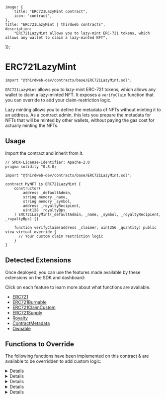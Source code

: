 
	image: {
		title: "ERC721LazyMint contract",
		icon: "contract",
	},
	title: "ERC721LazyMint | thirdweb contracts",
	description:
		"ERC721LazyMint allows you to lazy-mint ERC-721 tokens, which allows any wallet to claim a lazy-minted NFT",
});

# ERC721LazyMint

```solidity
import "@thirdweb-dev/contracts/base/ERC721LazyMint.sol";
```

`ERC721LazyMint` allows you to lazy-mint ERC-721 tokens, which allows any wallet to claim a lazy-minted NFT.
It exposes a `verifyClaim` function that you can override to add your claim-restriction logic.

Lazy minting allows you to define the metadata of NFTs without minting it to an address.
As a contract admin, this lets you prepare the metadata for NFTs that will be minted by other wallets,
without paying the gas cost for actually minting the NFTs.

<GithubButtonLink href="https://github.com/thirdweb-dev/contracts/blob/main/contracts/base/ERC721LazyMint.sol" />

## Usage

Import the contract and inherit from it.

```solidity
// SPDX-License-Identifier: Apache-2.0
pragma solidity ^0.8.0;

import "@thirdweb-dev/contracts/base/ERC721LazyMint.sol";

contract MyNFT is ERC721LazyMint {
    constructor(
        address _defaultAdmin,
        string memory _name,
        string memory _symbol,
        address _royaltyRecipient,
        uint128 _royaltyBps
    ) ERC721LazyMint(_defaultAdmin, _name, _symbol, _royaltyRecipient, _royaltyBps) {}

    function verifyClaim(address _claimer, uint256 _quantity) public view virtual override {
      // Your custom claim restriction logic
    }
}
```

## Detected Extensions

Once deployed, you can use the features made available by these extensions on the SDK and dashboard:

Click on each feature to learn more about what functions are available.

- [ERC721](/contracts/build/extensions/erc-721/ERC721)
- [ERC721Burnable](/contracts/build/extensions/erc-721/ERC721Burnable)
- [ERC721ClaimCustom](/contracts/build/extensions/erc-721/ERC721ClaimCustom)
- [ERC721Supply](/contracts/build/extensions/erc-721/ERC721Supply)
- [Royalty](/contracts/build/extensions/general/Royalty)
- [ContractMetadata](/contracts/build/extensions/general/ContractMetadata)
- [Ownable](/contracts/build/extensions/general/Ownable)

## Functions to Override

The following functions have been implemented on this contract & are available to be overridden to add custom logic:

<Details id="tokenURI" summary="tokenURI">
```solidity
/**
*  @notice         Returns the metadata URI for an NFT.
*  @dev            See `BatchMintMetadata` for handling of metadata in this contract.
*
*  @param _tokenId The tokenId of an NFT.
*/
function tokenURI(uint256 _tokenId) public view virtual override returns (string memory) {
    string memory batchUri = _getBaseURI(_tokenId);
    return string(abi.encodePacked(batchUri, _tokenId.toString()));
}
```
</Details>

<Details id="claim" summary="claim">

```solidity
/**
*  @notice          Lets an address claim multiple lazy minted NFTs at once to a recipient.
*                   This function prevents any reentrant calls, and is not allowed to be overridden.
*
*                   Contract creators should override `verifyClaim` and `transferTokensOnClaim`
*                   functions to create custom logic for verification and claiming,
*                   for e.g. price collection, allowlist, max quantity, etc.
*
*  @dev             The logic in `verifyClaim` determines whether the caller is authorized to mint NFTs.
*                   The logic in `transferTokensOnClaim` does actual minting of tokens,
*                   can also be used to apply other state changes.
*
*  @param _receiver  The recipient of the NFT to mint.
*  @param _quantity  The number of NFTs to mint.
*/
function claim(address _receiver, uint256 _quantity) public payable nonReentrant {
    require(_currentIndex + _quantity <= nextTokenIdToLazyMint, "Not enough lazy minted tokens.");
    verifyClaim(msg.sender, _quantity); // Add your claim verification logic by overriding this function.

    uint256 startTokenId = _transferTokensOnClaim(_receiver, _quantity); // Mints tokens. Apply any state updates by overriding this function.
    emit TokensClaimed(msg.sender, _receiver, startTokenId, _quantity);
}
```

</Details>

<Details id="verifyClaim" summary="verifyClaim">

```solidity
/**
     *  @notice          Override this function to add logic for claim verification, based on conditions
     *                   such as allowlist, price, max quantity etc.
     *
     *  @dev             Checks a request to claim NFTs against a custom condition.
     *
     *  @param _claimer   Caller of the claim function.
     *  @param _quantity  The number of NFTs being claimed.
     */
    function verifyClaim(address _claimer, uint256 _quantity) public view virtual {}
```

</Details>

<Details id="burn" summary="burn">

```solidity
/**
*  @notice         Lets an owner or approved operator burn the NFT of the given tokenId.
*  @dev            ERC721A's `_burn(uint256,bool)` internally checks for token approvals.
*
*  @param _tokenId The tokenId of the NFT to burn.
*/
function burn(uint256 _tokenId) external virtual {
    _burn(_tokenId, true);
}
```

</Details>

<Details id="_transferTokensOnClaim" summary="_transferTokensOnClaim">

```solidity
/**
*  @notice          Mints tokens to receiver on claim.
*                   Any state changes related to `claim` must be applied
*                   here by overriding this function.
*
*  @dev             Override this function to add logic for state updation.
*                   When overriding, apply any state changes before `_safeMint`.
*/
function _transferTokensOnClaim(address _receiver, uint256 _quantity)
    internal
    virtual
    returns (uint256 startTokenId)
{
    startTokenId = _currentIndex;
    _safeMint(_receiver, _quantity);
}
```

</Details>
